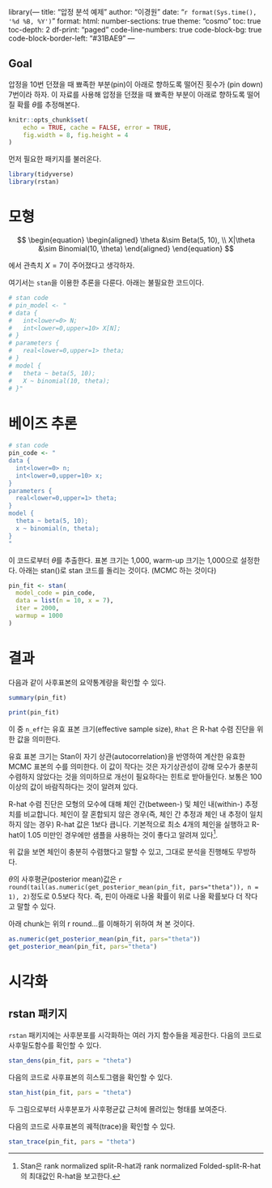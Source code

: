 library(---
title: "압정 분석 예제"
author: "이경원"
date: "`r format(Sys.time(), '%d %B, %Y')`"
format:
    html:
        number-sections: true
        theme: "cosmo"
        toc: true
        toc-depth: 2
        df-print: "paged"
        code-line-numbers: true
        code-block-bg: true
        code-block-border-left: "#31BAE9"
---

:::{.callout-note appearance="simple" icon="false"}
## Goal

압정을 10번 던졌을 때 뾰족한 부분(pin)이 아래로 향하도록 떨어진 횟수가 (pin down) 7번이라 하자. 이 자료를 사용해 압정을 던졌을 때 뾰족한 부분이 아래로 향하도록 떨어질 확률 $\theta$를 추정해본다.
:::

```r
knitr::opts_chunk$set(
    echo = TRUE, cache = FALSE, error = TRUE,
    fig.width = 8, fig.height = 4
)
```

먼저 필요한 패키지를 불러온다. 

```r
library(tidyverse)
library(rstan)
```

# 모형

$$ 
\begin{equation}
\begin{aligned}
\theta &\sim Beta(5, 10), \\
X|\theta &\sim Binomial(10, \theta)
\end{aligned}
\end{equation}
$$

에서 관측치 $X=7$이 주어졌다고 생각하자. 

여기서는 `stan`을 이용한 추론을 다룬다.
아래는 불필요한 코드이다.
```r
# stan code 
# pin_model <- "
# data {
#   int<lower=0> N;
#   int<lower=0,upper=10> X[N];
# }
# parameters {
#   real<lower=0,upper=1> theta;
# }
# model {
#   theta ~ beta(5, 10);
#   X ~ binomial(10, theta);
# }"
```

# 베이즈 추론

```r
# stan code
pin_code <- "
data {
  int<lower=0> n;
  int<lower=0,upper=10> x;
}
parameters {
  real<lower=0,upper=1> theta;
}
model {
  theta ~ beta(5, 10);
  x ~ binomial(n, theta);
}
"
```

이 코드로부터 $\theta$를 추출한다. 표본 크기는 1,000, warm-up 크기는 1,000으로 설정한다.
아래는 stan()로 stan 코드를 돌리는 것이다. (MCMC 하는 것이다)
```r
pin_fit <- stan(
  model_code = pin_code,
  data = list(n = 10, x = 7),
  iter = 2000,
  warmup = 1000
)
```

# 결과

다음과 같이 사후표본의 요약통계량을 확인할 수 있다.

```r
summary(pin_fit)
```

```r
print(pin_fit)
```


이 중 `n_eff`는 유효 표본 크기(effective sample size), `Rhat` 은 R-hat 수렴 진단을 위한 값을 의미한다.

유효 표본 크기는 Stan이 자기 상관(autocorrelation)을 반영하여 계산한 유효한 MCMC 표본의 수를 의미한다. 이 값이 작다는 것은 자기상관성이 강해 모수가 충분히 수렴하지 않았다는 것을 의미하므로 개선이 필요하다는 힌트로 받아들인다. 보통은 100 이상의 값이 바람직하다는 것이 알려져 있다. 

R-hat 수렴 진단은 모형의 모수에 대해 체인 간(between-) 및 체인 내(within-) 추정치를 비교합니다. 체인이 잘 혼합되지 않은 경우(즉, 체인 간 추정과 체인 내 추정이 일치하지 않는 경우) R-hat 값은 1보다 큽니다. 기본적으로 최소 4개의 체인을 실행하고 R-hat이 1.05 미만인 경우에만 샘플을 사용하는 것이 좋다고 알려져 있다[^rhat].

위 값을 보면 체인이 충분히 수렴했다고 말할 수 있고, 그대로 분석을 진행해도 무방하다.

$\theta$의 사후평균(posterior mean)값은 `r round(tail(as.numeric(get_posterior_mean(pin_fit, pars="theta")), n = 1), 2)`정도로 0.5보다 작다. 즉, 핀이 아래로 나올 확률이 위로 나올 확률보다 더 작다고 말할 수 있다. 

아래 chunk는 위의 r round...를 이해하기 위하여 쳐 본 것이다. 
```r
as.numeric(get_posterior_mean(pin_fit, pars="theta"))
get_posterior_mean(pin_fit, pars="theta")
```


[^rhat]: Stan은 rank normalized split-R-hat과 rank normalized Folded-split-R-hat의 최대값인 R-hat을 보고한다.

# 시각화

## rstan 패키지

`rstan` 패키지에는 사후분포를 시각화하는 여러 가지 함수들을 제공한다. 다음의 코드로 사후밀도함수를 확인할 수 있다.

```r
stan_dens(pin_fit, pars = "theta")
```

다음의 코드로 사후표본의 히스토그램을 확인할 수 있다.

```r
stan_hist(pin_fit, pars = "theta")
```

두 그림으로부터 사후분포가 사후평균값 근처에 몰려있는 형태를 보여준다. 

다음의 코드로 사후표본의 궤적(trace)을 확인할 수 있다.

```r
stan_trace(pin_fit, pars = "theta")
```

